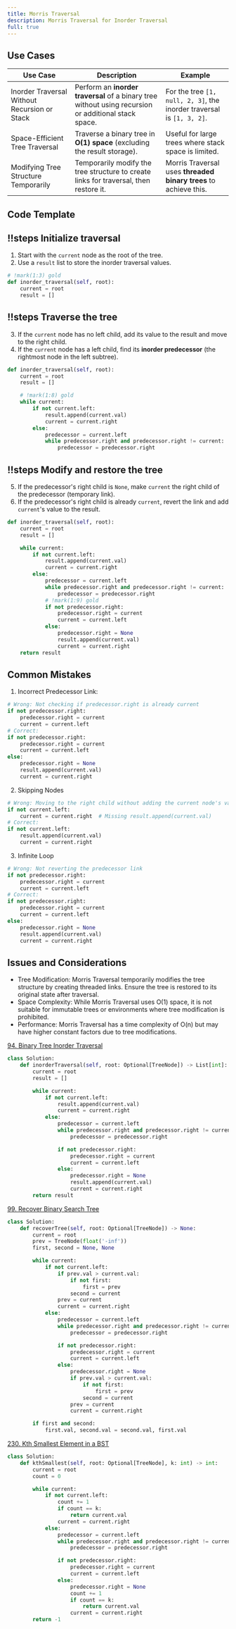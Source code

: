 ```yaml
---
title: Morris Traversal
description: Morris Traversal for Inorder Traversal
full: true
---
```



## Use Cases

| Use Case                          | Description                                                                 | Example                                                                 |
|-----------------------------------|-----------------------------------------------------------------------------|-------------------------------------------------------------------------|
| Inorder Traversal Without Recursion or Stack | Perform an **inorder traversal** of a binary tree without using recursion or additional stack space. | For the tree `[1, null, 2, 3]`, the inorder traversal is `[1, 3, 2]`.   |
| Space-Efficient Tree Traversal    | Traverse a binary tree in **O(1) space** (excluding the result storage).    | Useful for large trees where stack space is limited.                    |
| Modifying Tree Structure Temporarily | Temporarily modify the tree structure to create links for traversal, then restore it. | Morris Traversal uses **threaded binary trees** to achieve this.        |

## Code Template

<Scrollycoding>

## !!steps Initialize traversal

1. Start with the `current` node as the root of the tree.
2. Use a `result` list to store the inorder traversal values.

```python !code
# !mark(1:3) gold
def inorder_traversal(self, root):
    current = root
    result = []
```

## !!steps Traverse the tree

3. If the `current` node has no left child, add its value to the result and move to the right child.
4. If the `current` node has a left child, find its **inorder predecessor** (the rightmost node in the left subtree).

```python !code
def inorder_traversal(self, root):
    current = root
    result = []

    # !mark(1:8) gold
    while current:
        if not current.left:
            result.append(current.val)
            current = current.right
        else:
            predecessor = current.left
            while predecessor.right and predecessor.right != current:
                predecessor = predecessor.right
```

## !!steps Modify and restore the tree

5. If the predecessor's right child is `None`, make `current` the right child of the predecessor (temporary link).
6. If the predecessor's right child is already `current`, revert the link and add `current`'s value to the result.

```python !code
def inorder_traversal(self, root):
    current = root
    result = []

    while current:
        if not current.left:
            result.append(current.val)
            current = current.right
        else:
            predecessor = current.left
            while predecessor.right and predecessor.right != current:
                predecessor = predecessor.right
            # !mark(1:9) gold
            if not predecessor.right:
                predecessor.right = current
                current = current.left
            else:
                predecessor.right = None
                result.append(current.val)
                current = current.right
    return result
```

</Scrollycoding>

## Common Mistakes

1. Incorrect Predecessor Link:
```python
# Wrong: Not checking if predecessor.right is already current
if not predecessor.right:
    predecessor.right = current
    current = current.left
# Correct:
if not predecessor.right:
    predecessor.right = current
    current = current.left
else:
    predecessor.right = None
    result.append(current.val)
    current = current.right
```

2. Skipping Nodes
```python
# Wrong: Moving to the right child without adding the current node's value
if not current.left:
    current = current.right  # Missing result.append(current.val)
# Correct:
if not current.left:
    result.append(current.val)
    current = current.right
```

3. Infinite Loop
```python
# Wrong: Not reverting the predecessor link
if not predecessor.right:
    predecessor.right = current
    current = current.left
# Correct:
if not predecessor.right:
    predecessor.right = current
    current = current.left
else:
    predecessor.right = None
    result.append(current.val)
    current = current.right
```

## Issues and Considerations

- Tree Modification: Morris Traversal temporarily modifies the tree structure by creating threaded links. Ensure the tree is restored to its original state after traversal.
- Space Complexity: While Morris Traversal uses O(1) space, it is not suitable for immutable trees or environments where tree modification is prohibited.
- Performance: Morris Traversal has a time complexity of O(n) but may have higher constant factors due to tree modifications.


[94. Binary Tree Inorder Traversal](https://leetcode.com/problems/binary-tree-inorder-traversal/submissions/592270619/)

```python
class Solution:
    def inorderTraversal(self, root: Optional[TreeNode]) -> List[int]:
        current = root
        result = []

        while current:
            if not current.left:
                result.append(current.val)
                current = current.right
            else:
                predecessor = current.left
                while predecessor.right and predecessor.right != current:
                    predecessor = predecessor.right

                if not predecessor.right:
                    predecessor.right = current
                    current = current.left
                else:
                    predecessor.right = None
                    result.append(current.val)
                    current = current.right
        return result
```

[99. Recover Binary Search Tree](https://leetcode.com/problems/recover-binary-search-tree/)

```python
class Solution:
    def recoverTree(self, root: Optional[TreeNode]) -> None:
        current = root
        prev = TreeNode(float('-inf'))
        first, second = None, None

        while current:
            if not current.left:
                if prev.val > current.val:
                    if not first:
                        first = prev
                    second = current
                prev = current
                current = current.right
            else:
                predecessor = current.left
                while predecessor.right and predecessor.right != current:
                    predecessor = predecessor.right

                if not predecessor.right:
                    predecessor.right = current
                    current = current.left
                else:
                    predecessor.right = None
                    if prev.val > current.val:
                        if not first:
                            first = prev
                        second = current
                    prev = current
                    current = current.right

        if first and second:
            first.val, second.val = second.val, first.val
```

[230. Kth Smallest Element in a BST](https://leetcode.com/problems/kth-smallest-element-in-a-bst/description/)

```python
class Solution:
    def kthSmallest(self, root: Optional[TreeNode], k: int) -> int:
        current = root
        count = 0

        while current:
            if not current.left:
                count += 1
                if count == k:
                    return current.val
                current = current.right
            else:
                predecessor = current.left
                while predecessor.right and predecessor.right != current:
                    predecessor = predecessor.right

                if not predecessor.right:
                    predecessor.right = current
                    current = current.left
                else:
                    predecessor.right = None
                    count += 1
                    if count == k:
                        return current.val
                    current = current.right
        return -1
```
